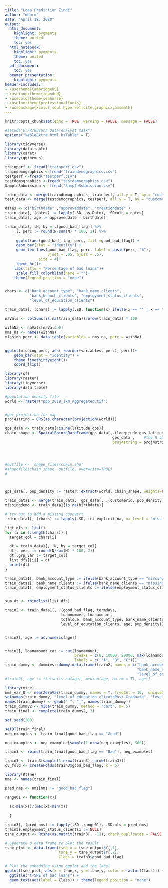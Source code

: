 ```yaml
---
title: "Loan Prediction Zindi"
author: "mburu"
date: "April 18, 2020"
output:
  html_document:
    highlight: pygments
    theme: united
    toc: yes
  html_notebook:
    highlight: pygments
    theme: united
    toc: yes
  pdf_document:
    toc: yes
  beamer_presentation:
    highlight: pygments
header-includes:
- \usetheme{CambridgeUS}
- \useinnertheme{rounded}
- \usecolortheme{seahorse}
- \usefonttheme{professionalfonts}
- \usepackage{xcolor,soul,hyperref,cite,graphicx,amsmath}
---
```



```r
knitr::opts_chunk$set(echo = TRUE, warning = FALSE, message = FALSE)
```

```r
#setwd("E:/R/Busara Data Analyst task")
options("kableExtra.html.bsTable" = T)
```


```r
library(tidyverse)
library(data.table)
library(caret)
library(ggthemes)
```



```r

trainperf <- fread("trainperf.csv")
traindemographics <-fread("traindemographics.csv")
testperf <-fread("testperf.csv")
testdemographics <-fread("testdemographics.csv")
SampleSubmission <- fread("SampleSubmission.csv")
```



```r
train_data <- merge(traindemographics, trainperf, all.y = T, by = "customerid")
test_data <- merge(testdemographics, testperf, all.y = T, by = "customerid")
```

```r
dates <- c("birthdate" ,"approveddate", "creationdate" )
train_data[, (dates) := lapply(.SD, as.Date), .SDcols = dates]
train_data[, age := approveddate - birthdate]
```


```r

train_data[, .N, by = .(good_bad_flag)] %>%
    .[, perc := round(N/sum(N) * 100, 2)] %>%
    
     ggplot(aes(good_bad_flag, perc, fill =good_bad_flag)) +
     geom_bar(stat = "identity") +
     geom_text(aes(good_bad_flag, perc, label = paste(perc, "%"),
                   vjust = .05, hjust = .5),
               size = 4)+
     theme_hc()+
    labs(title = "Percentage of bad loans")+
     scale_fill_colorblind(name = "")+
    theme(legend.position = "none")



```


```r
chars <- c("bank_account_type", "bank_name_clients", 
           "bank_branch_clients", "employment_status_clients",
           "level_of_education_clients")

train_data[, (chars) := lapply(.SD, function(x) ifelse(x == "" | x == " ", NA, x)), .SDcols = chars]
```


```r

naVals <- colSums(is.na(train_data))/nrow(train_data) * 100 

withNa <- naVals[naVals>0]
nms_na <- names(withNa)
missing_perc <- data.table(variables = nms_na, perc = withNa) 


```


##

```r
ggplot(missing_perc, aes( reorder(variables, perc), perc))+
    geom_bar(stat = "identity") +
    theme_fivethirtyeight()+
    coord_flip()
```



```r
library(sf)
library(raster)
library(tidyverse)
library(data.table)

#population density file
world <- raster("ppp_2019_1km_Aggregated.tif")


#get projection for map
proj4string = CRS(as.character(projection(world)))

gps_data <- train_data[!is.na(latitude_gps)]
chain_shape <- SpatialPointsDataFrame(gps_data[,.(longitude_gps,latitude_gps)], 
                                                gps_data ,    #the R object to convert
                                                proj4string = proj4string)   # assign a CRS 




#outfile <- 'shape_files/chain.shp'
#shapefile(chain_shape, outfile, overwrite=TRUE)
# 



gps_data[, pop_density := raster::extract(world, chain_shape, weights=FALSE, fun=mean)]

```

```r
train_data1 <- merge(train_data,  gps_data[, .(customerid, pop_density)], by = "customerid", all.x = T)
missingdemo <- train_data1[is.na(birthdate)]
```



```r
# try out to add a missing coonvert 
train_data1[, (chars) := lapply(.SD, fct_explicit_na, na_level = "missing"), .SDcols = chars]

list_dfs <- list()
for (i in 1:length(chars)) {
  target_col = chars[i]

  dt = train_data1[, .N, by = target_col] 
  dt[, perc := round(N/sum(N) * 100, 2)]
  dt[,grp_var := target_col]
  list_dfs[[i]] = dt
  print(dt)
}

train_data1[, bank_account_type := ifelse(bank_account_type == "missing", "Savings", bank_account_type)]
train_data1[, bank_name_clients := ifelse(bank_name_clients == "missing", "GT Bank", bank_name_clients)]
train_data1[, employment_status_clients := ifelse(employment_status_clients == "missing", "Permanent", employment_status_clients)]


sum_dt <- rbindlist(list_dfs)

train2 <- train_data1[, .(good_bad_flag, termdays, 
                         loannumber, loanamount, 
                         totaldue, bank_account_type, bank_name_clients, employment_status_clients, 
                         level_of_education_clients, age, pop_density)]


train2[, age := as.numeric(age)]


train2[, loanamount_cat := cut(loanamount,
                               breaks = c(0, 10000, 20000, max(loanamount, na.rm = T)),
                               labels = c( "A", "B", "C"))]
train_dummy <- dummies::dummy.data.frame(train2, names = c("bank_account_type",
                                                           "bank_name_clients", "employment_status_clients", 
                                                           "level_of_education_clients", "loanamount_cat")) %>% setDT()
#train2[, age := ifelse(is.na(age), median(age, na.rm = T), age)]
```



```r
library(mice)
nms_var_0 <- nearZeroVar(train_dummy, names = T, freqCut = 19,  uniqueCut = 10)
setnames(train_dummy, "level_of_education_clientsPost-Graduate", "level_of_education_clientsPost_Graduate", skip_absent = T)
names(train_dummy) <- gsub(" ", "_", names(train_dummy))
train_dummy2 <- mice(train_dummy, method = "cart", m= 5)
train_final <- complete(train_dummy2, 3)
```

```r

set.seed(200)

setDT(train_final)
neg_examples <- train_final[good_bad_flag == "Good"]

neg_examples <- neg_examples[sample(1:nrow(neg_examples), 500)]

train3 <- rbind(train_final[good_bad_flag == "Bad"], neg_examples)

train3 <- train3[sample(1:nrow(train3), nrow(train3))]
cv_fold <- createFolds(train3$good_bad_flag, k = 5)

```



```r
library(Rtsne)
nms <- names(train_final)

pred_nms <- nms[nms != "good_bad_flag"]

range01 <- function(x){
  
  (x-min(x))/(max(x)-min(x))
  
  }

train3[, (pred_nms) := lapply(.SD ,range01), .SDcols = pred_nms]
train3[,employment_status_clients1 := NULL]
tsne_output <- Rtsne(as.matrix(train3[, -1]), check_duplicates = FALSE, PCA = FALSE)

# Generate a data frame to plot the result
tsne_plot <- data.frame(tsne_x = tsne_output$Y[,1],
                        tsne_y = tsne_output$Y[,2],
                        Class = train3$good_bad_flag)

# Plot the embedding usign ggplot and the label
ggplot(tsne_plot, aes(x = tsne_x, y = tsne_y, color = factor(Class))) + 
  ggtitle("t-SNE of bad loans") + 
  geom_text(aes(label = Class)) + theme(legend.position = "none")
```



